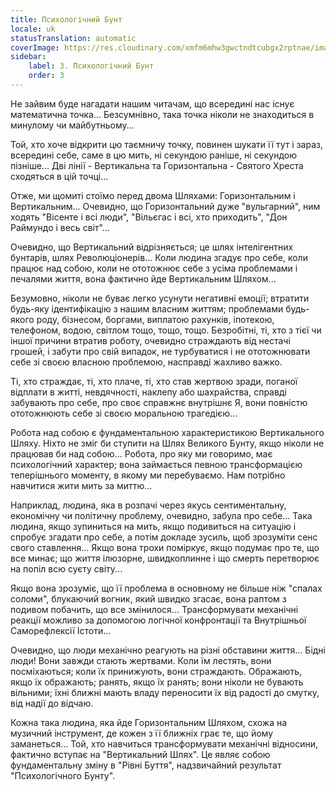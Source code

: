```yaml
---
title: Психологічний Бунт
locale: uk
statusTranslation: automatic
coverImage: https://res.cloudinary.com/xmfm6mhw3gwctndtcubgx2rptnae/image/upload/v1740468922/small_cover_tratado_de_psicologia_revolucionaria_a4c0dca4e0.webp
sidebar:
    label: 3. Психологічний Бунт
    order: 3
---
```

Не зайвим буде нагадати нашим читачам, що всередині нас існує математична точка... Безсумнівно, така точка ніколи не знаходиться в минулому чи майбутньому...

Той, хто хоче відкрити цю таємничу точку, повинен шукати її тут і зараз, всередині себе, саме в цю мить, ні секундою раніше, ні секундою пізніше... Дві лінії - Вертикальна та Горизонтальна - Святого Хреста сходяться в цій точці...

Отже, ми щомиті стоїмо перед двома Шляхами: Горизонтальним і Вертикальним... Очевидно, що Горизонтальний дуже "вульгарний", ним ходять "Вісенте і всі люди", "Вільєгас і всі, хто приходить", "Дон Раймундо і весь світ"...

Очевидно, що Вертикальний відрізняється; це шлях інтелігентних бунтарів, шлях Революціонерів... Коли людина згадує про себе, коли працює над собою, коли не ототожнює себе з усіма проблемами і печалями життя, вона фактично йде Вертикальним Шляхом...

Безумовно, ніколи не буває легко усунути негативні емоції; втратити будь-яку ідентифікацію з нашим власним життям; проблемами будь-якого роду, бізнесом, боргами, виплатою рахунків, іпотекою, телефоном, водою, світлом тощо, тощо, тощо. Безробітні, ті, хто з тієї чи іншої причини втратив роботу, очевидно страждають від нестачі грошей, і забути про свій випадок, не турбуватися і не ототожнювати себе зі своєю власною проблемою, насправді жахливо важко.

Ті, хто страждає, ті, хто плаче, ті, хто став жертвою зради, поганої відплати в житті, невдячності, наклепу або шахрайства, справді забувають про себе, про своє справжнє внутрішнє Я, вони повністю ототожнюють себе зі своєю моральною трагедією...

Робота над собою є фундаментальною характеристикою Вертикального Шляху. Ніхто не зміг би ступити на Шлях Великого Бунту, якщо ніколи не працював би над собою... Робота, про яку ми говоримо, має психологічний характер; вона займається певною трансформацією теперішнього моменту, в якому ми перебуваємо. Нам потрібно навчитися жити мить за миттю...

Наприклад, людина, яка в розпачі через якусь сентиментальну, економічну чи політичну проблему, очевидно, забула про себе... Така людина, якщо зупиниться на мить, якщо подивиться на ситуацію і спробує згадати про себе, а потім докладе зусиль, щоб зрозуміти сенс свого ставлення... Якщо вона трохи поміркує, якщо подумає про те, що все минає; що життя ілюзорне, швидкоплинне і що смерть перетворює на попіл всю суєту світу...

Якщо вона зрозуміє, що її проблема в основному не більше ніж "спалах соломи", блукаючий вогник, який швидко згасає, вона раптом з подивом побачить, що все змінилося... Трансформувати механічні реакції можливо за допомогою логічної конфронтації та Внутрішньої Саморефлексії Істоти...

Очевидно, що люди механічно реагують на різні обставини життя... Бідні люди! Вони завжди стають жертвами. Коли їм лестять, вони посміхаються; коли їх принижують, вони страждають. Ображають, якщо їх ображають; ранять, якщо їх ранять; вони ніколи не бувають вільними; їхні ближні мають владу переносити їх від радості до смутку, від надії до відчаю.

Кожна така людина, яка йде Горизонтальним Шляхом, схожа на музичний інструмент, де кожен з її ближніх грає те, що йому заманеться... Той, хто навчиться трансформувати механічні відносини, фактично вступає на "Вертикальний Шлях". Це являє собою фундаментальну зміну в "Рівні Буття", надзвичайний результат "Психологічного Бунту".

